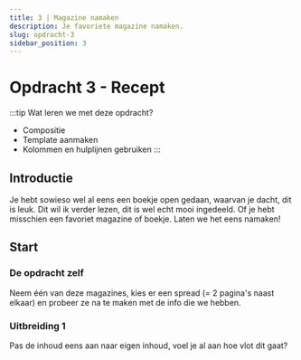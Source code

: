 ```yaml
---
title: 3 | Magazine namaken
description: Je favoriete magazine namaken.
slug: opdracht-3
sidebar_position: 3
---
```


# Opdracht 3 - Recept

:::tip Wat leren we met deze opdracht?
- Compositie
- Template aanmaken
- Kolommen en hulplijnen gebruiken
:::

## Introductie

Je hebt sowieso wel al eens een boekje open gedaan, waarvan je dacht, dit is leuk. Dit wil ik verder lezen, dit is wel echt mooi ingedeeld. Of je hebt misschien een favoriet magazine of boekje. Laten we het eens namaken!

## Start

### De opdracht zelf

Neem één van deze magazines, kies er een spread (= 2 pagina's naast elkaar) en probeer ze na te maken met de info die we hebben.

### Uitbreiding 1

Pas de inhoud eens aan naar eigen inhoud, voel je al aan hoe vlot dit gaat?